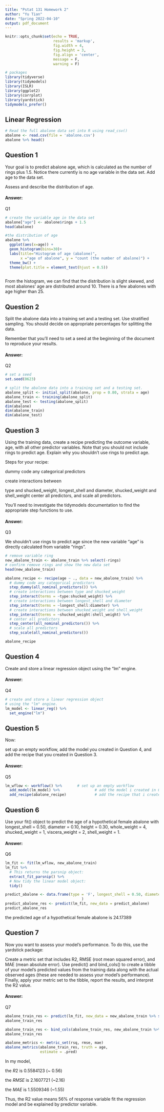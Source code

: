 ```yaml
---
title: "Pstat 131 Homework 2"
author: "Yu Tian"
date: "Spring 2022-04-10"
output: pdf_document
---
```


```r
knitr::opts_chunk$set(echo = TRUE,
                      results = 'markup',
                      fig.width = 4,
                      fig.height = 3,
                      fig.align = 'center',
                      message = F,
                      warning = F)

# packages
library(tidyverse)
library(tidymodels)
library(ISLR)
library(ggplot2)
library(corrplot)
library(yardstick)
tidymodels_prefer()
```

## Linear Regression
```r
# Read the full abalone data set into R using read_csv()
abalone <- read.csv(file = 'abalone.csv')
abalone %>% head()
```


## Question 1

Your goal is to predict abalone age, which is calculated as the number of rings plus 1.5. Notice there currently is no age variable in the data set. Add age to the data set.

Assess and describe the distribution of age.

#### Answer:
Q1
```r
# create the variable age in the data set
abalone["age"] <- abalone$rings + 1.5
head(abalone)

#the distribution of age
abalone %>%
  ggplot(aes(x=age)) +
  geom_histogram(bins=30)+
  labs(title="Histogram of age (abalone)",
       x ="age of abalone", y = "count (the number of abalone)") +
  theme_bw() +
  theme(plot.title = element_text(hjust = 0.5))
  

```
From the histogram, we can find that the distribution is slight skewed, and most abalones' age are distributed around 10. There is a few abalones with age higher than 25.



## Question 2

Split the abalone data into a training set and a testing set. Use stratified sampling. You should decide on appropriate percentages for splitting the data.

Remember that you’ll need to set a seed at the beginning of the document to reproduce your results.

#### Answer:
Q2

```r
# set a seed
set.seed(0623)

# split the abalone data into a training set and a testing set.
abalone_split <- initial_split(abalone, prop = 0.80, strata = age)
abalone_train <- training(abalone_split)
abalone_test <- testing(abalone_split)
dim(abalone)
dim(abalone_train)
dim(abalone_test)
```


## Question 3

Using the training data, create a recipe predicting the outcome variable, age, with all other predictor variables. Note that you should not include rings to predict age. Explain why you shouldn’t use rings to predict age.

Steps for your recipe:

dummy code any categorical predictors

create interactions between

type and shucked_weight,
longest_shell and diameter,
shucked_weight and shell_weight
center all predictors, and
scale all predictors.

You’ll need to investigate the tidymodels documentation to find the appropriate step functions to use.

#### Answer:
Q3

We shouldn’t use rings to predict age since the new variable "age" is directly calculated from variable "rings".

```r
# remove variable ring
new_abalone_train <- abalone_train %>% select(-rings)
# confirm remove rings and show the new data set
head(new_abalone_train)
```
```r
abalone_recipe <- recipe(age ~ ., data = new_abalone_train) %>%
  # dummy code any categorical predictors
  step_dummy(all_nominal_predictors()) %>% 
  # create interactions between type and shucked_weight
  step_interact(terms = ~type:shucked_weight) %>%  
  # create interactions between longest_shell and diameter
  step_interact(terms = ~longest_shell:diameter) %>%  
  # create interactions between shucked_weight and shell_weight
  step_interact(terms = ~shucked_weight:shell_weight) %>%  
  # center all predictors
  step_center(all_nominal_predictors()) %>%  
  # scale all predictors
  step_scale(all_nominal_predictors()) 

abalone_recipe
```



## Question 4

Create and store a linear regression object using the "lm" engine.

#### Answer:
Q4

```r
# create and store a linear regression object 
# using the "lm" engine.
lm_model <- linear_reg() %>% 
  set_engine("lm")
```


## Question 5

Now:

set up an empty workflow,
add the model you created in Question 4, and
add the recipe that you created in Question 3.


#### Answer:
Q5

```r
lm_wflow <- workflow() %>%       # set up an empty workflow
  add_model(lm_model) %>%                # add the model i created in Question 4
  add_recipe(abalone_recipe)             # add the recipe that i created in Question 3
```


## Question 6

Use your fit() object to predict the age of a hypothetical female abalone with longest_shell = 0.50, diameter = 0.10, height = 0.30, whole_weight = 4, shucked_weight = 1, viscera_weight = 2, shell_weight = 1.

#### Answer:
Q6

```r
lm_fit <- fit(lm_wflow, new_abalone_train)
lm_fit %>% 
  # This returns the parsnip object:
  extract_fit_parsnip() %>% 
  # Now tidy the linear model object:
  tidy()
```


```r
predict_abalone <- data.frame(type = 'F', longest_shell = 0.50, diameter = 0.10, height = 0.30, whole_weight = 4, shucked_weight = 1, viscera_weight = 2, shell_weight = 1
                                   )
predict_abalone_res <- predict(lm_fit, new_data = predict_abalone)
predict_abalone_res
```

the predicted age of a hypothetical female abalone is 24.17389


## Question 7

Now you want to assess your model’s performance. To do this, use the yardstick package:

Create a metric set that includes R2, RMSE (root mean squared error), and MAE (mean absolute error).
Use predict() and bind_cols() to create a tibble of your model’s predicted values from the training data along with the actual observed ages (these are needed to assess your model’s performance).
Finally, apply your metric set to the tibble, report the results, and interpret the R2 value.

#### Answer:
Q7

```r
abalone_train_res <- predict(lm_fit, new_data = new_abalone_train %>% select(-age))
abalone_train_res
```

```r
abalone_train_res <- bind_cols(abalone_train_res, new_abalone_train %>% select(age))
abalone_train_res
```

```r
abalone_metrics <- metric_set(rsq, rmse, mae)
abalone_metrics(abalone_train_res, truth = age, 
                estimate = .pred)
```

In my model, 

the $R2$ is 0.5584123 (~ 0.56)

the $RMSE$ is 2.1607721 (~2.16)

the $MAE$ is 1.5509346 (~1.55)

Thus, the R2 value means 56% of response variable fit the regression model and be explained by predictor variable.















